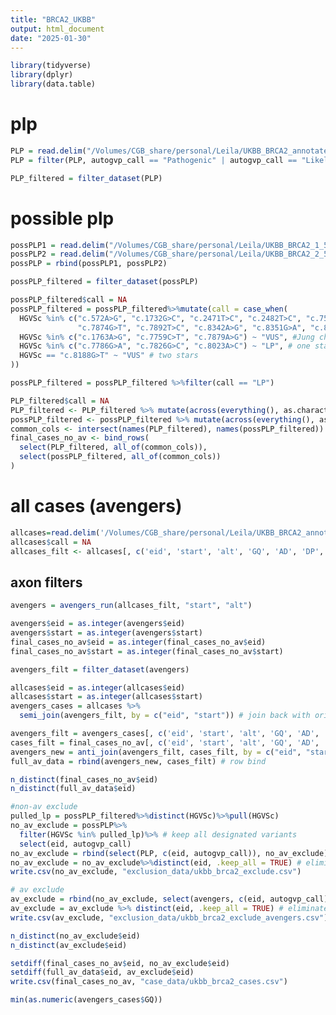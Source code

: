 ```yaml
---
title: "BRCA2_UKBB"
output: html_document
date: "2025-01-30"
---
```


```r
library(tidyverse)
library(dplyr)
library(data.table)
```

# plp
```r
PLP = read.delim("/Volumes/CGB_share/personal/Leila/UKBB_BRCA2_annotated_autoGVP_all_filter.txt")
PLP = filter(PLP, autogvp_call == "Pathogenic" | autogvp_call == "Likely_pathogenic")
```

```r
PLP_filtered = filter_dataset(PLP)
```

# possible plp
```r
possPLP1 = read.delim("/Volumes/CGB_share/personal/Leila/UKBB_BRCA2_1_500K_annotated_01-22-2025.txt_autoGVP_possiblePLP.txt")
possPLP2 = read.delim("/Volumes/CGB_share/personal/Leila/UKBB_BRCA2_2_500K_annotated_01-23-2025.txt_autoGVP_possiblePLP.txt")
possPLP = rbind(possPLP1, possPLP2)
```

```r
possPLP_filtered = filter_dataset(possPLP)
```

```r
possPLP_filtered$call = NA
possPLP_filtered = possPLP_filtered%>%mutate(call = case_when(
  HGVSc %in% c("c.572A>G", "c.1732G>C", "c.2471T>C", "c.2482T>C", "c.7522G>A", "c.7871A>G",
               "c.7874G>T", "c.7892T>C", "c.8342A>G", "c.8351G>A", "c.8524C>T", "c.9538C>T", "c.7807G>A") ~ "VUS", # one star,
  HGVSc %in% c("c.1763A>G", "c.7759C>T", "c.7879A>G") ~ "VUS", #Jung change
  HGVSc %in% c("c.7786G>A", "c.7826G>C", "c.8023A>C") ~ "LP", # one star / no clinvar
  HGVSc == "c.8188G>T" ~ "VUS" # two stars
))
```

```r
possPLP_filtered = possPLP_filtered %>%filter(call == "LP")
```

```r
PLP_filtered$call = NA
PLP_filtered <- PLP_filtered %>% mutate(across(everything(), as.character))
possPLP_filtered <- possPLP_filtered %>% mutate(across(everything(), as.character))
common_cols <- intersect(names(PLP_filtered), names(possPLP_filtered))
final_cases_no_av <- bind_rows(
  select(PLP_filtered, all_of(common_cols)),
  select(possPLP_filtered, all_of(common_cols))
)
```

# all cases (avengers)
```r
allcases=read.delim('/Volumes/CGB_share/personal/Leila/UKBB_BRCA2_annotated_autoGVP_all_filter.txt')
allcases$call = NA
allcases_filt <- allcases[, c('eid', 'start', 'alt', 'GQ', 'AD', 'DP', "clinvar_variant_id", "autogvp_call"), drop = FALSE]
```

## axon filters
```r
avengers = avengers_run(allcases_filt, "start", "alt")
```

```r
avengers$eid = as.integer(avengers$eid)
avengers$start = as.integer(avengers$start)
final_cases_no_av$eid = as.integer(final_cases_no_av$eid)
final_cases_no_av$start = as.integer(final_cases_no_av$start)
```

```r
avengers_filt = filter_dataset(avengers)
```

```r
allcases$eid = as.integer(allcases$eid)
allcases$start = as.integer(allcases$start)
avengers_cases = allcases %>%
  semi_join(avengers_filt, by = c("eid", "start")) # join back with original dataframe
```

```r
avengers_filt = avengers_cases[, c('eid', 'start', 'alt', 'GQ', 'AD', 'DP', 'HGVSp', "HGVSc", "protein_position_vep", "POS", "REF", "ALT", "autogvp_call_reason"), drop = FALSE]
cases_filt = final_cases_no_av[, c('eid', 'start', 'alt', 'GQ', 'AD', 'DP', 'HGVSp', "HGVSc", "protein_position_vep", "POS", "REF", "ALT", "autogvp_call_reason"), drop = FALSE]
avengers_new = anti_join(avengers_filt, cases_filt, by = c("eid", "start")) # new filtered cases
full_av_data = rbind(avengers_new, cases_filt) # row bind
```

```r
n_distinct(final_cases_no_av$eid)
n_distinct(full_av_data$eid)
```

```r
#non-av exclude
pulled_lp = possPLP_filtered%>%distinct(HGVSc)%>%pull(HGVSc)
no_av_exclude = possPLP%>%
  filter(HGVSc %in% pulled_lp)%>% # keep all designated variants
  select(eid, autogvp_call)
no_av_exclude = rbind(select(PLP, c(eid, autogvp_call)), no_av_exclude) # row bind
no_av_exclude = no_av_exclude%>%distinct(eid, .keep_all = TRUE) # eliminate duplicates
write.csv(no_av_exclude, "exclusion_data/ukbb_brca2_exclude.csv")

# av exclude
av_exclude = rbind(no_av_exclude, select(avengers, c(eid, autogvp_call)))
av_exclude = av_exclude %>% distinct(eid, .keep_all = TRUE) # eliminate duplicates
write.csv(av_exclude, "exclusion_data/ukbb_brca2_exclude_avengers.csv")
```

```r
n_distinct(no_av_exclude$eid)
n_distinct(av_exclude$eid)
```

```r
setdiff(final_cases_no_av$eid, no_av_exclude$eid)
setdiff(full_av_data$eid, av_exclude$eid)
write.csv(final_cases_no_av, "case_data/ukbb_brca2_cases.csv")
```

```r
min(as.numeric(avengers_cases$GQ))
```

